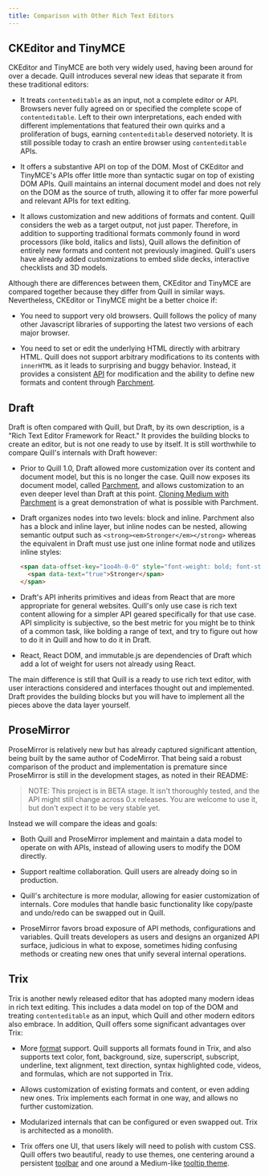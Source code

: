 ```yaml
---
title: Comparison with Other Rich Text Editors
---
```


## CKEditor and TinyMCE

CKEditor and TinyMCE are both very widely used, having been around for over a decade. Quill introduces several new ideas that separate it from these traditional editors:

- It treats `contenteditable` as an input, not a complete editor or API. Browsers never fully agreed on or specified the complete scope of `contenteditable`. Left to their own interpretations, each ended with different implementations that featured their own quirks and a proliferation of bugs, earning `contenteditable` deserved notoriety. It is still possible today to crash an entire browser using `contenteditable` APIs.

- It offers a substantive API on top of the DOM. Most of CKEditor and TinyMCE's APIs offer little more than syntactic sugar on top of existing DOM APIs. Quill maintains an internal document model and does not rely on the DOM as the source of truth, allowing it to offer far more powerful and relevant APIs for text editing.

- It allows customization and new additions of formats and content. Quill considers the web as a target output, not just paper. Therefore, in addition to supporting traditional formats commonly found in word processors (like bold, italics and lists), Quill allows the definition of entirely new formats and content not previously imagined. Quill's users have already added customizations to embed slide decks, interactive checklists and 3D models.

Although there are differences between them, CKEditor and TinyMCE are compared together because they differ from Quill in similar ways. Nevertheless, CKEditor or TinyMCE might be a better choice if:

- You need to support very old browsers. Quill follows the policy of many other Javascript libraries of supporting the latest two versions of each major browser.

- You need to set or edit the underlying HTML directly with arbitrary HTML. Quill does not support arbitrary modifications to its contents with `innerHTML` as it leads to surprising and buggy behavior. Instead, it provides a consistent [API](/docs/api/) for modification and the ability to define new formats and content through [Parchment](https://github.com/quilljs/parchment/).


## Draft

Draft is often compared with Quill, but Draft, by its own description, is a "Rich Text Editor Framework for React." It provides the building blocks to create an editor, but is not one ready to use by itself. It is still worthwhile to compare Quill's internals with Draft however:

- Prior to Quill 1.0, Draft allowed more customization over its content and document model, but this is no longer the case. Quill now exposes its document model, called [Parchment](https://github.com/quilljs/parchment), and allows customization to an even deeper level than Draft at this point. [Cloning Medium with Parchment](/guides/cloning-medium-with-parchment/) is a great demonstration of what is possible with Parchment.

- Draft organizes nodes into two levels: block and inline. Parchment also has a block and inline layer, but inline nodes can be nested, allowing semantic output such as `<strong><em>Stronger</em></strong>` whereas the equivalent in Draft must use just one inline format node and utilizes inline styles:

  ```html
  <span data-offset-key="1oo4h-0-0" style="font-weight: bold; font-style: italic;">
    <span data-text="true">Stronger</span>
  </span>
  ```

- Draft's API inherits primitives and ideas from React that are more appropriate for general websites. Quill's only use case is rich text content allowing for a simpler API geared specifically for that use case. API simplicity is subjective, so the best metric for you might be to think of a common task, like bolding a range of text, and try to figure out how to do it in Quill and how to do it in Draft.

- React, React DOM, and immutable.js are dependencies of Draft which add a lot of weight for users not already using React.

The main difference is still that Quill is a ready to use rich text editor, with user interactions considered and interfaces thought out and implemented. Draft provides the building blocks but you will have to implement all the pieces above the data layer yourself.


## ProseMirror

ProseMirror is relatively new but has already captured significant attention, being built by the same author of  CodeMirror. That being said a robust comparison of the product and implementation is premature since ProseMirror is still in the development stages, as noted in their README:

> NOTE: This project is in BETA stage. It isn't thoroughly tested, and the API might still change across 0.x releases. You are welcome to use it, but don't expect it to be very stable yet.

Instead we will compare the ideas and goals:

- Both Quill and ProseMirror implement and maintain a data model to operate on with APIs, instead of allowing users to modify the DOM directly.

- Support realtime collaboration. Quill users are already doing so in production.

- Quill's architecture is more modular, allowing for easier customization of internals. Core modules that handle basic functionality like copy/paste and undo/redo can be swapped out in Quill.

- ProseMirror favors broad exposure of API methods, configurations and variables. Quill treats developers as users and designs an organized API surface, judicious in what to expose, sometimes hiding confusing methods or creating new ones that unify several internal operations.


## Trix

Trix is another newly released editor that has adopted many modern ideas in rich text editing. This includes a data model on top of the DOM and treating `contenteditable` as an input, which Quill and other modern editors also embrace. In addition, Quill offers some significant advantages over Trix:

- More [format](/docs/formats/) support. Quill supports all formats found in Trix, and also supports text color, font, background, size, superscript, subscript, underline, text alignment, text direction, syntax highlighted code, videos, and formulas, which are not supported in Trix.

- Allows customization of existing formats and content, or even adding new ones. Trix implements each format in one way, and allows no further customization.

- Modularized internals that can be configured or even swapped out. Trix is architected as a monolith.

- Trix offers one UI, that users likely will need to polish with custom CSS. Quill offers two beautiful, ready to use themes, one centering around a persistent [toolbar](/docs/themes/#snow) and one around a Medium-like [tooltip theme](/docs/themes/#bubble).

